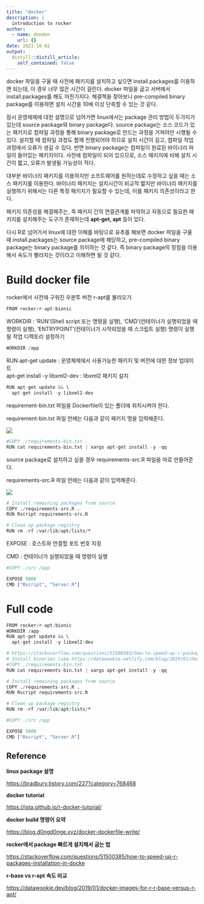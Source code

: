 ```yaml
---
title: "docker"
description: |
  introduction to rocker 
author:
  - name: dondon
    url: {}
date: 2021-10-02
output:
  distill::distill_article:
    self_contained: false
---
```


docker 파일을 구울 때 사전에 패키지를 설치하고 싶으면 install.packages를 이용하면 되는데, 이 경우 너무 많은 시간이 걸린다. docker 파일을 굽고 서버에서 install.packages를 해도 마찬가지다. 해결책을 찾아보니 pre-compiled binary package를 이용하면 설치 시간을 10배 이상 단축할 수 있는 것 같다.

잠시 운영체제에 대한 설명으로 넘어가면 linux에서는 package 관리 방법이 두가지가 있는데 source package와 binary package다. source package는 소스 코드가 있는 패키지로 컴파일 과정을 통해 binary package로 만드는 과정을 거쳐야만 시행될 수 있다. 설치할 때 컴파일 과정도 함께 진행되어야 하므로 설치 시간이 길고, 컴파일 작업 과정에서 오류가 생길 수 있다. 반면 binary package는 컴파일이 완료된 바이너리 파일이 들어있는 패키지이다. 사전에 컴파일이 되어 있으므로, 소스 패키지에 비해 설치 시간이 짧고, 오류가 발생될 가능성이 적다.

대부분 바이너리 패키지를 이용하지만 소프트웨어를 원하는데로 수정하고 싶을 때는 소스 패키지를 이용한다. 바이너리 패키지는 설치시간이 비교적 짧지만 바이너리 패키지를 실행하기 위해서는 다른 특정 패키지가 필요할 수 있는데, 이를 패키지 의존성이라고 한다.

패키지 의존성을 해결해주는, 즉 패키지 간의 연결관계를 파악하고 자동으로 필요한 패키지를 설치해주는 도구가 존재하는데 **apt-get, apt** 등이 있다.

다시 R로 넘어가서 linux에 대한 이해를 바탕으로 유추를 해보면 docker 파일을 구울 때 install.packages는 source package에 해당하고, pre-compiled binary package는 binary package를 의미하는 것 같다. 즉 binary package의 장점을 이용해서 속도가 빨라지는 것이라고 이해하면 될 것 같다.

# Build docker file

rocker에서 사전에 구워진 우분투 버전 r-apt를 불러오기

```r
FROM rocker/r-apt:bionic
```

WORKDIR : 'RUN'(Shell script 또는 명령을 실행), 'CMD'(컨테이너가 실행되었을 때 명령이 실행), 'ENTRYPOINT'(컨테이너가 시작되었을 때 스크립트 실행) 명령이 실행될 작업 디렉토리 설정하기

```r
WORKDIR /app
```

RUN apt-get update : 운영체제에서 사용가능한 패키지 및 버전에 대한 정보 업데이트\
apt-get install -y libxml2-dev : libxml2 패키지 설치

```r
RUN apt-get update && \
  apt-get install -y libxml2-dev
```

requirement-bin.txt 파일을 Dockerfile이 있는 폴더에 위치시켜야 한다.

requirement-bin.txt 파일 안에는 다음과 같이 패키지 명을 입력해준다.

![](docker_files/Capture.PNG)

```r
#COPY ./requirements-bin.txt .
RUN cat requirements-bin.txt | xargs apt-get install -y -qq
```

source package로 설치하고 싶을 경우 requirements-src.R 파일을 따로 만들어준다.

requirements-src.R 파일 안에는 다음과 같이 입력해준다.

![](docker_files/Capture2.PNG)

```r
# Install remaining packages from source
COPY ./requirements-src.R .
RUN Rscript requirements-src.R
```

```r
# Clean up package registry
RUN rm -rf /var/lib/apt/lists/*
```

EXPOSE : 호스트와 연결할 포트 번호 지정

CMD : 컨테이너가 실행되었을 때 명령이 실행

```r
#COPY ./src /app

EXPOSE 5000
CMD ["Rscript", "Server.R"]

```

# Full code 

```r
FROM rocker/r-apt:bionic
WORKDIR /app
RUN apt-get update && \
  apt-get install -y libxml2-dev

# https://stackoverflow.com/questions/51500385/how-to-speed-up-r-packages-installation-in-docker
# Install binaries (see https://datawookie.netlify.com/blog/2019/01/docker-images-for-r-r-base-versus-r-apt/)
#COPY ./requirements-bin.txt .
RUN cat requirements-bin.txt | xargs apt-get install -y -qq

# Install remaining packages from source
COPY ./requirements-src.R .
RUN Rscript requirements-src.R

# Clean up package registry
RUN rm -rf /var/lib/apt/lists/*

#COPY ./src /app

EXPOSE 5000
CMD ["Rscript", "Server.R"]


```

## Reference

**linux package 설명**

<https://bradbury.tistory.com/227?category=768468>

**docker tutorial**

<https://jsta.github.io/r-docker-tutorial/>

**docker build 명령어 요약**

<https://blog.d0ngd0nge.xyz/docker-dockerfile-write/>

**rocker에서 package 빠르게 설치해서 굽는 법**

<https://stackoverflow.com/questions/51500385/how-to-speed-up-r-packages-installation-in-docke>

**r-base vs r-apt 속도 비교**

<https://datawookie.dev/blog/2019/01/docker-images-for-r-r-base-versus-r-apt/>

